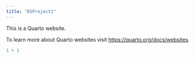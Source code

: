 ```yaml
---
title: "DSProject1"
---
```


This is a Quarto website.

To learn more about Quarto websites visit <https://quarto.org/docs/websites>.

```r
1 + 1
```
